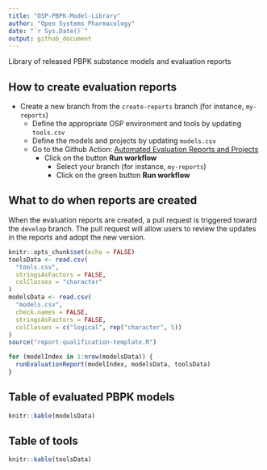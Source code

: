 ---
title: "OSP-PBPK-Model-Library"
author: "Open Systems Pharmacology"
date: "`r Sys.Date()`"
output: github_document
---

Library of released PBPK substance models and evaluation reports

## How to create evaluation reports

- Create a new branch from the `create-reports` branch (for instance, `my-reports`)
  - Define the appropriate OSP environment and tools by updating `tools.csv`
  - Define the models and projects by updating `models.csv`
  - Go to the Github Action: [Automated Evaluation Reports and Projects](https://github.com/Open-Systems-Pharmacology/OSP-PBPK-Model-Library/actions/workflows/create-reports.yaml)
    - Click on the button __Run workflow__ 
      - Select your branch (for instance, `my-reports`)
      - Click on the green button __Run workflow__ 
  
## What to do when reports are created

When the evaluation reports are created, a pull request is triggered toward the `develop` branch.
The pull request will allow users to review the updates in the reports and adopt the new version.



<!-- README.md is generated from README.Rmd. Please edit that file -->

```{r setup, include=FALSE}
knitr::opts_chunk$set(echo = FALSE)
toolsData <- read.csv(
  "tools.csv",
  stringsAsFactors = FALSE,
  colClasses = "character"
)
modelsData <- read.csv(
  "models.csv",
  check.names = FALSE,
  stringsAsFactors = FALSE,
  colClasses = c("logical", rep("character", 5))
)
source("report-qualification-template.R")
```

```{r run reports, include=FALSE, warning=NA}
for (modelIndex in 1:nrow(modelsData)) {
  runEvaluationReport(modelIndex, modelsData, toolsData)
}
```

## Table of evaluated PBPK models

```{r, results='asis'}
knitr::kable(modelsData)
```

## Table of tools

```{r, results='asis'}
knitr::kable(toolsData)
```
